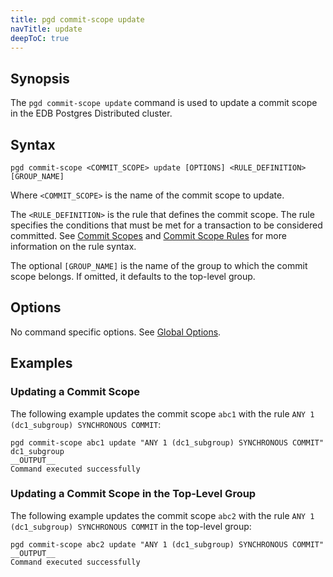 ```yaml
---
title: pgd commit-scope update
navTitle: update
deepToC: true
---
```


## Synopsis

The `pgd commit-scope update` command is used to update a commit scope in the EDB Postgres Distributed cluster.

## Syntax

```plaintext
pgd commit-scope <COMMIT_SCOPE> update [OPTIONS] <RULE_DEFINITION>[GROUP_NAME]
```

Where `<COMMIT_SCOPE>` is the name of the commit scope to update.

The `<RULE_DEFINITION>` is the rule that defines the commit scope. The rule specifies the conditions that must be met for a transaction to be considered committed. See [Commit Scopes](/pgd/latest/commit-scopes) and [Commit Scope Rules](/pgd/latest/commit-scopes/commit-scope-rules/) for more information on the rule syntax.

The optional `[GROUP_NAME]` is the name of the group to which the commit scope belongs. If omitted, it defaults to the top-level group.

## Options

No command specific options. See [Global Options](/pgd/latest/cli/command_ref/#global-options).

## Examples

### Updating a Commit Scope

The following example updates the commit scope `abc1` with the rule `ANY 1 (dc1_subgroup) SYNCHRONOUS COMMIT`:

```shell
pgd commit-scope abc1 update "ANY 1 (dc1_subgroup) SYNCHRONOUS COMMIT" dc1_subgroup
__OUTPUT__
Command executed successfully
```

### Updating a Commit Scope in the Top-Level Group

The following example updates the commit scope `abc2` with the rule `ANY 1 (dc1_subgroup) SYNCHRONOUS COMMIT` in the top-level group:

```shell
pgd commit-scope abc2 update "ANY 1 (dc1_subgroup) SYNCHRONOUS COMMIT"
__OUTPUT__
Command executed successfully
```
